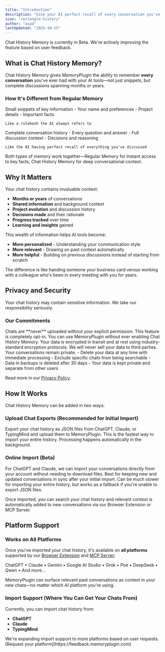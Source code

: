 ```yaml
---
title: "Introduction"
description: "Give your AI perfect recall of every conversation you've ever had"
icon: "rectangle-history"
author: "asad"
lastUpdated: "2025-10-25"
---
```



<ArticleInfo author="asad" lastUpdated="2025-10-25" />

<Note>
Chat History Memory is currently in Beta. We're actively improving the feature based on user feedback.
</Note>

## What is Chat History Memory?

Chat History Memory gives MemoryPlugin the ability to remember **every conversation** you've ever had with your AI tools—not just snippets, but complete discussions spanning months or years.

### How It's Different from Regular Memory

<CardGroup cols={2}>
  <Card title="Regular Memory" icon="note-sticky">
    Small snippets of key information
    - Your name and preferences
    - Project details
    - Important facts

    Like a rulebook the AI always refers to
  </Card>
  <Card title="Chat History Memory" icon="rectangle-history">
    Complete conversation history
    - Every question and answer
    - Full discussion context
    - Decisions and reasoning

    Like the AI having perfect recall of everything you've discussed
  </Card>
</CardGroup>

Both types of memory work together—Regular Memory for instant access to key facts, Chat History Memory for deep conversational context.

## Why It Matters

Your chat history contains invaluable context:

- **Months or years** of conversations
- **Shared information** and background context
- **Project evolution** and discussion history
- **Decisions made** and their rationale
- **Progress tracked** over time
- **Learning and insights** gained

This wealth of information helps AI tools become:
- **More personalized** - Understanding your communication style
- **More relevant** - Drawing on past context automatically
- **More helpful** - Building on previous discussions instead of starting from scratch

<Info>
The difference is like handing someone your business card versus working with a colleague who's been in every meeting with you for years.
</Info>

## Privacy and Security

Your chat history may contain sensitive information. We take our responsibility seriously.

### Our Commitments

<AccordionGroup>
  <Accordion title="Explicit Opt-In Only" icon="hand">
    Chats are **never** uploaded without your explicit permission. This feature is completely opt-in. You can use MemoryPlugin without ever enabling Chat History Memory.
  </Accordion>

  <Accordion title="Industry-Standard Encryption" icon="lock">
    Your data is encrypted in transit and at rest using industry-standard encryption protocols.
  </Accordion>

  <Accordion title="No Third-Party Sales" icon="shield">
    We will never sell your data to third parties. Your conversations remain private.
  </Accordion>

  <Accordion title="Your Data, Your Control" icon="user-shield">
    - Delete your data at any time with immediate processing
    - Exclude specific chats from being searchable
    - Data in backups is deleted after 30 days
    - Your data is kept private and separate from other users
  </Accordion>
</AccordionGroup>

Read more in our [Privacy Policy](https://www.memoryplugin.com/privacy-policy).

## How It Works

Chat History Memory can be added in two ways:

### Upload Chat Exports (Recommended for Initial Import)
Export your chat history as JSON files from ChatGPT, Claude, or TypingMind and upload them to MemoryPlugin. This is the fastest way to import your entire history. Processing happens automatically in the background.

### Online Import (Beta)
For ChatGPT and Claude, we can import your conversations directly from your account without needing to download files. Best for keeping new and updated conversations in sync after your initial import. Can be much slower for importing your entire history, but works as a fallback if you're unable to export JSON files.

Once imported, you can search your chat history and relevant context is automatically added to new conversations via our Browser Extension or MCP Server.

## Platform Support

### Works on All Platforms

Once you've imported your chat history, it's available on **all platforms** supported by our [Browser Extension](/integrations/browser-extension) and [MCP Server](/integrations/mcp-server):

ChatGPT • Claude • Gemini • Google AI Studio • Grok • Poe • DeepSeek • Qwen • And more...

MemoryPlugin can surface relevant past conversations as context in your new chats—no matter which AI platform you're using.

### Import Support (Where You Can Get Your Chats From)

Currently, you can import chat history from:

- **ChatGPT**
- **Claude**
- **TypingMind**

<Info>
We're expanding import support to more platforms based on user requests. [Request your platform](https://feedback.memoryplugin.com)
</Info>
